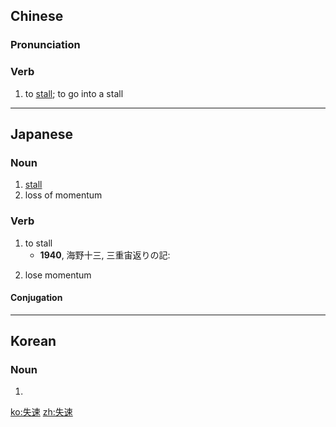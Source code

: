 ==Chinese==
{{zh-forms}}

===Pronunciation===
{{zh-pron
|m=shīsù
|c=sat1 cuk1
|cat=v
}}

===Verb===
{{zh-verb}}

# to [[stall]]; to go into a stall {{gloss|exceed the critical angle of attack, resulting in total loss of lift}}

----

==Japanese==
{{ja-kanjitab|しつ|k1=しっ|そく|yomi=on}}

===Noun===
{{ja-noun|しっそく}}

# [[stall]] {{gloss|loss of lift due to an airfoil's critical angle of attack being exceeded}}
# loss of momentum

===Verb===
{{ja-verb-suru|しっそく}}

# to stall {{gloss|exceed the critical angle of attack, resulting in total loss of lift}}
#* '''1940''', 海野十三, 三重宙返りの記:
#*: {{ja-usex|機はぐんぐん垂直に上昇していって、その頂上で、エンジンははたと停り、そして'''失速'''する。|き は ぐんぐん すいちょく に じょうしょう して いって、 その ちょうじょう で、 エンジン は はた と とまり、 そして '''しっそく''' する。|The plane's nose climbed steadily until it was pointing straight up, then suddenly the engine cut out and we stalled.}}
# lose momentum

====Conjugation====
{{ja-suru|しっそく}}

----

==Korean==
{{ko-hanjatab}}

===Noun===
{{ko-noun|hangeul=실속}}

# {{hanja form of|실속|stalling}}

[[ko:失速]]
[[zh:失速]]